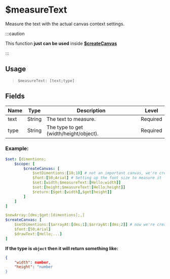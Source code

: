 # $measureText
Measure the text with the actual canvas context settings.

:::caution

This function __just can be used__ inside **[$createCanvas](createCanvas)**

:::

## Usage
> `$measureText: [text;type]`

## Fields
| Name        | Type        | Description                            | Level    |
| ----------- | ----------- | -------------------------------------- | -------- |
| text        | String      | The text to measure.                   | Required |
| type        | String      | The type to get (width/height/object). | Required |

### Example:
```yaml
$set: [dimentions;
    $scope: [
        $createCanvas: [
            $setDimentions:[10;10] # not an important canvas, we're creating one to set up the text settings.
            $font:[50;Arial] # Setting up the font size to measure it
            $set:[width;$measureText:[Hello;width]]
            $set:[height;$measureText:[Hello;height]]
            $return:[$get:[width],$get[height]]
        ]
    ]
]

$newArray:[dms;$get:[dimentions];,]
$createCanvas: [
    $setDimentions:[$arrayAt:[dms;1];$arrayAt:[dms;2]] # now we're creating a corresponding canvas with the text size
    $font:[50;Arial]
    $drawText:[Hello;...]
]
```

**If the type is `object` then it will return something like:**
```json
{
    "width": number,
    "height": "number
}
```